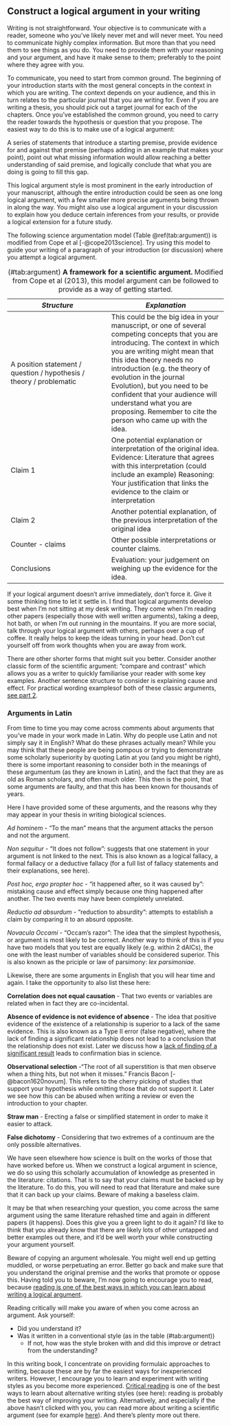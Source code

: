 ## Construct a logical argument in your writing {#argument}

Writing is not straightforward. Your objective is to communicate with a reader, someone who you’ve likely never met and will never meet. You need to communicate highly complex information. But more than that you need them to see things as you do. You need to provide them with your reasoning and your argument, and have it make sense to them; preferably to the point where they agree with you. 

To communicate, you need to start from common ground. The beginning of your introduction starts with the most general concepts in the context in which you are writing. The context depends on your audience, and this in turn relates to the particular journal that you are writing for. Even if you are writing a thesis, you should pick out a target journal for each of the chapters. Once you’ve established the common ground, you need to carry the reader towards the hypothesis or question that you propose. The easiest way to do this is to make use of a logical argument: 

A series of statements that introduce a starting premise, provide evidence for and against that premise (perhaps adding in an example that makes your point), point out what missing information would allow reaching a better understanding of said premise, and logically conclude that what you are doing is going to fill this gap. 

This logical argument style is most prominent in the early introduction of your manuscript, although the entire introduction could be seen as one long logical argument, with a few smaller more precise arguments being thrown in along the way. You might also use a logical argument in your discussion to explain how you deduce certain inferences from your results, or provide a logical extension for a future study. 

The following science argumentation model (Table \@ref(tab:argument)) is modified from Cope et al [-@cope2013science]. Try using this model to guide your writing of a paragraph of your introduction (or discussion) where you attempt a logical argument.

Table: (\#tab:argument) **A framework for a scientific argument.** Modified from Cope et al (2013), this model argument can be followed to provide as a way of getting started.

| *Structure*  | *Explanation*  |
| ------------ | -------------- |
| A position statement / question / hypothesis / theory / problematic | This could be the big idea in your manuscript, or one of several competing concepts that you are introducing. The context in which you are writing might mean that this idea theory needs no introduction (e.g. the theory of evolution in the journal Evolution), but you need to be confident that your audience will understand what you are proposing. Remember to cite the person who came up with the idea. |
| Claim 1 | One potential explanation or interpretation of the original idea. Evidence: Literature that agrees with this interpretation (could include an example) Reasoning: Your justification that links the evidence to the claim or interpretation |
| Claim 2 | Another potential explanation, of the previous interpretation of the original idea | *Evidence*: Literature that agrees with this interpretation (could include an example) *Reasoning*: Your justification that links the evidence to the claim or interpretation |
| Counter - claims | Other possible interpretations or counter claims. |
| Conclusions | Evaluation: your judgement on weighing up the evidence for the idea. |

If your logical argument doesn’t arrive immediately, don’t force it. Give it some thinking time to let it settle in. I find that logical arguments develop best when I’m not sitting at my desk writing. They come when I’m reading other papers (especially those with well written arguments), taking a deep, hot bath, or when I’m out running in the mountains. If you are more social, talk through your logical argument with others, perhaps over a cup of coffee. It really helps to keep the ideas turning in your head. Don’t cut yourself off from work thoughts when you are away from work. 

There are other shorter forms that might suit you better. Consider another classic form of the scientific argument: “compare and contrast” which allows you as a writer to quickly familiarise your reader with some key examples. Another sentence structure to consider is explaining cause and effect. For practical wording examplesof both of these classic arguments, [see part 2](phrasebank.html).

### Arguments in Latin
From time to time you may come across comments about arguments that you’ve made in your work made in Latin. Why do people use Latin and not simply say it in English? What do these phrases actually mean? While you may think that these people are being pompous or trying to demonstrate some scholarly superiority by quoting Latin at you (and you might be right), there is some important reasoning to consider both in the meanings of these argumentum (as they are known in Latin), and the fact that they are as old as Roman scholars, and often much older. This then is the point, that some arguments are faulty, and that this has been known for thousands of years. 

Here I have provided some of these arguments, and the reasons why they may appear in your thesis in writing biological sciences. 

_Ad hominem_ - “To the man” means that the argument attacks the person and not the argument.

_Non sequitur_ - “It does not follow”: suggests that one statement in your argument is not linked to the next. This is also known as a logical fallacy, a formal fallacy or a deductive fallacy (for a full list of fallacy statements and their explanations, see here). 

_Post hoc, ergo propter hoc_ - “it happened after, so it was caused by”: mistaking cause and effect simply because one thing happened after another. The two events may have been completely unrelated.

_Reductio ad absurdum_ - “reduction to absurdity”: attempts to establish a claim by comparing it to an absurd opposite. 

_Novacula Occami_ - "Occam’s razor": The idea that the simplest hypothesis, or argument is most likely to be correct. Another way to think of this is if you have two models that you test are equally likely (e.g. within 2 dAICs), the one with the least number of variables should be considered superior. This is also known as the priciple or law of parsimony: _lex parsimoniae_.


Likewise, there are some arguments in English that you will hear time and again. I take the opportunity to also list these here:

**Correlation does not equal causation** - That two events or variables are related when in fact they are co-incidental. 

**Absence of evidence is not evidence of absence** - The idea that positive evidence of the existence of a relationship is superior to a lack of the same evidence. This is also known as a Type II error (false negative), where the lack of finding a significant relationship does not lead to a conclusion that the relationship does not exist. Later we discuss how a [lack of finding of a significant result](transparency.html) leads to confirmation bias in science.

**Observational selection** -"The root of all superstition is that men observe when a thing hits, but not when it misses." Francis Bacon [-@bacon1620novum]. This refers to the cherry picking of studies that support your hypothesis while omitting those that do not support it. Later we see how this can be abused when writing a review or even the introduction to your chapter.

**Straw man** - Erecting a false or simplified statement in order to make it easier to attack.

**False dichotomy** - Considering that two extremes of a continuum are the only possible alternatives.

We have seen elsewhere how science is built on the works of those that have worked before us. When we construct a logical argument in science, we do so using this scholarly accumulation of knowledge as presented in the literature: citations. That is to say that your claims must be backed up by the literature. To do this, you will need to read that literature and make sure that it can back up your claims. Beware of making a baseless claim.

It may be that when researching your question, you come across the same argument using the same literature rehashed time and again in different papers (it happens). Does this give you a green light to do it again? I’d like to think that you already know that there are likely lots of other untapped and better examples out there, and it’d be well worth your while constructing your argument yourself. 

Beware of copying an argument wholesale. You might well end up getting muddled, or worse perpetuating an error. Better go back and make sure that you understand the original premise and the works that promote or oppose this. Having told you to beware, I’m now going to encourage you to read, because [reading is one of the best ways in which you can learn about writing a logical argument](criticalreading.html). 

Reading critically will make you aware of when you come across an argument. Ask yourself:

* Did you understand it?
* Was it written in a conventional style (as in the table (\#tab:argument))
   + If not, how was the style broken with and did this improve or detract from the understanding? 

In this writing book, I concentrate on providing formulaic approaches to writing, because these are by far the easiest ways for inexperienced writers. However, I encourage you to learn and experiment with writing styles as you become more experienced. [Critical reading](criticalreading.html) is one of the best ways to learn about alternative writing styles (see here): reading is probably the best way of improving your writing. Alternatively, and especially if the above hasn’t clicked with you, you can read more about writing a scientific argument (see for example [here](https://msu.edu/course/iah/231b/gifford/sciaargs.htm)). And there’s plenty more out there. 
